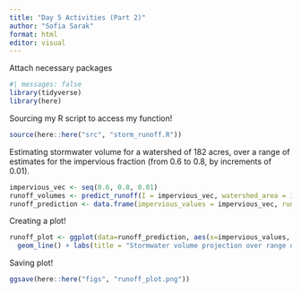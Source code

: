```yaml
---
title: "Day 5 Activities (Part 2)"
author: "Sofia Sarak"
format: html
editor: visual
---
```


Attach necessary packages
```r
#| messages: false
library(tidyverse)
library(here)
```

Sourcing my R script to access my function!
```r
source(here::here("src", "storm_runoff.R"))
```

Estimating stormwater volume for a watershed of 182 acres, over a range of estimates for the impervious fraction (from 0.6 to 0.8, by increments of 0.01). 
```r
impervious_vec <- seq(0.6, 0.8, 0.01)
runoff_volumes <- predict_runoff(I = impervious_vec, watershed_area = 182)
runoff_prediction <- data.frame(impervious_values = impervious_vec, runoff = runoff_volumes)
```

Creating a plot!
```r
runoff_plot <- ggplot(data=runoff_prediction, aes(x=impervious_values, y=runoff)) + geom_point() +
  geom_line() + labs(title = "Stormwater volume projection over range of impervious fractions", subtitle = "With a watershed of 182 acres", x="Impervious Fraction Values", y="Runoff Volume (cubic feet)")
```
Saving plot!
```r
ggsave(here::here("figs", "runoff_plot.png"))
```

